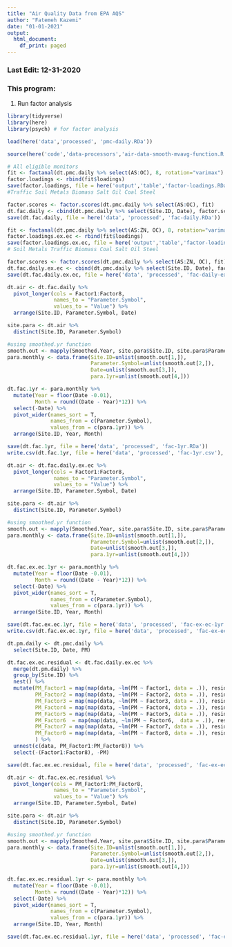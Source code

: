 ```yaml
---
title: "Air Quality Data from EPA AQS"
author: "Fatemeh Kazemi"
date: "01-01-2021"
output:
  html_document:
    df_print: paged
---
```


### Last Edit: 12-31-2020

### This program:
  (1) Run factor analysis

```r
library(tidyverse)
library(here)
library(psych) # for factor analysis
```

```r
load(here('data','processed', 'pmc-daily.RDa'))
```

```r
source(here('code','data-processors','air-data-smooth-mvavg-function.R'))
```

```r
# All eligible monitors
fit <- factanal(dt.pmc.daily %>% select(AS:OC), 8, rotation="varimax")
factor.loadings <- rbind(fit$loadings)
save(factor.loadings, file = here('output','table','factor-loadings.RDa'))
#Traffic Soil Metals Biomass Salt Oil Coal Steel

factor.scores <- factor.scores(dt.pmc.daily %>% select(AS:OC), fit)
dt.fac.daily <- cbind(dt.pmc.daily %>% select(Site.ID, Date), factor.scores$scores) 
save(dt.fac.daily, file = here('data', 'processed', 'fac-daily.RDa'))
```

```r
fit <- factanal(dt.pmc.daily %>% select(AS:ZN, OC), 8, rotation="varimax")
factor.loadings.ex.ec <- rbind(fit$loadings)
save(factor.loadings.ex.ec, file = here('output','table','factor-loadings-ex-ec.RDa'))
# Soil Metals Traffic Biomass Coal Salt Oil Steel

factor.scores <- factor.scores(dt.pmc.daily %>% select(AS:ZN, OC), fit)
dt.fac.daily.ex.ec <- cbind(dt.pmc.daily %>% select(Site.ID, Date), factor.scores$scores)
save(dt.fac.daily.ex.ec, file = here('data', 'processed', 'fac-daily-ex-ec.RDa'))
```

```r
dt.air <- dt.fac.daily %>% 
  pivot_longer(cols = Factor1:Factor8,
               names_to = "Parameter.Symbol",
               values_to = "Value") %>% 
  arrange(Site.ID, Parameter.Symbol, Date)

site.para <- dt.air %>% 
  distinct(Site.ID, Parameter.Symbol)

#using smoothed.yr function
smooth.out <- mapply(Smoothed.Year, site.para$Site.ID, site.para$Parameter.Symbol)
para.monthly <- data.frame(Site.ID=unlist(smooth.out[1,]),
                           Parameter.Symbol=unlist(smooth.out[2,]),
                           Date=unlist(smooth.out[3,]), 
                           para.1yr=unlist(smooth.out[4,]))

dt.fac.1yr <- para.monthly %>% 
  mutate(Year = floor(Date -0.01),
         Month = round((Date - Year)*12)) %>% 
  select(-Date) %>% 
  pivot_wider(names_sort = T,
              names_from = c(Parameter.Symbol),
              values_from = c(para.1yr)) %>% 
  arrange(Site.ID, Year, Month)

save(dt.fac.1yr, file = here('data', 'processed', 'fac-1yr.RDa'))
write.csv(dt.fac.1yr, file = here('data', 'processed', 'fac-1yr.csv'), row.names = F)
```

```r
dt.air <- dt.fac.daily.ex.ec %>% 
  pivot_longer(cols = Factor1:Factor8,
               names_to = "Parameter.Symbol",
               values_to = "Value") %>% 
  arrange(Site.ID, Parameter.Symbol, Date)

site.para <- dt.air %>% 
  distinct(Site.ID, Parameter.Symbol)

#using smoothed.yr function
smooth.out <- mapply(Smoothed.Year, site.para$Site.ID, site.para$Parameter.Symbol)
para.monthly <- data.frame(Site.ID=unlist(smooth.out[1,]),
                           Parameter.Symbol=unlist(smooth.out[2,]),
                           Date=unlist(smooth.out[3,]), 
                           para.1yr=unlist(smooth.out[4,]))

dt.fac.ex.ec.1yr <- para.monthly %>% 
  mutate(Year = floor(Date -0.01),
         Month = round((Date - Year)*12)) %>% 
  select(-Date) %>% 
  pivot_wider(names_sort = T,
              names_from = c(Parameter.Symbol),
              values_from = c(para.1yr)) %>% 
  arrange(Site.ID, Year, Month)

save(dt.fac.ex.ec.1yr, file = here('data', 'processed', 'fac-ex-ec-1yr.RDa'))
write.csv(dt.fac.ex.ec.1yr, file = here('data', 'processed', 'fac-ex-ec-1yr.csv'), row.names = F)
```

```r
dt.pm.daily <- dt.pmc.daily %>% 
  select(Site.ID, Date, PM)

dt.fac.ex.ec.residual <- dt.fac.daily.ex.ec %>% 
  merge(dt.pm.daily) %>% 
  group_by(Site.ID) %>% 
  nest() %>% 
  mutate(PM_Factor1 = map(map(data, ~lm(PM ~ Factor1, data = .)), residuals),
         PM_Factor2 = map(map(data, ~lm(PM ~ Factor2, data = .)), residuals),
         PM_Factor3 = map(map(data, ~lm(PM ~ Factor3, data = .)), residuals),
         PM_Factor4 = map(map(data, ~lm(PM ~ Factor4, data = .)), residuals),
         PM_Factor5 = map(map(data, ~lm(PM ~ Factor5, data = .)), residuals),
         PM_Factor6  = map(map(data, ~lm(PM ~ Factor6,  data = .)), residuals),
         PM_Factor7 = map(map(data, ~lm(PM ~ Factor7, data = .)), residuals),
         PM_Factor8 = map(map(data, ~lm(PM ~ Factor8, data = .)), residuals)
         ) %>% 
  unnest(c(data, PM_Factor1:PM_Factor8)) %>% 
  select(-(Factor1:Factor8), -PM)

save(dt.fac.ex.ec.residual, file = here('data', 'processed', 'fac-ex-ec-residual.RDa'))
```

```r
dt.air <- dt.fac.ex.ec.residual %>% 
  pivot_longer(cols = PM_Factor1:PM_Factor8,
               names_to = "Parameter.Symbol",
               values_to = "Value") %>% 
  arrange(Site.ID, Parameter.Symbol, Date)

site.para <- dt.air %>% 
  distinct(Site.ID, Parameter.Symbol)

#using smoothed.yr function
smooth.out <- mapply(Smoothed.Year, site.para$Site.ID, site.para$Parameter.Symbol)
para.monthly <- data.frame(Site.ID=unlist(smooth.out[1,]),
                           Parameter.Symbol=unlist(smooth.out[2,]),
                           Date=unlist(smooth.out[3,]), 
                           para.1yr=unlist(smooth.out[4,]))

dt.fac.ex.ec.residual.1yr <- para.monthly %>% 
  mutate(Year = floor(Date -0.01),
         Month = round((Date - Year)*12)) %>% 
  select(-Date) %>% 
  pivot_wider(names_sort = T,
              names_from = c(Parameter.Symbol),
              values_from = c(para.1yr)) %>% 
  arrange(Site.ID, Year, Month)

save(dt.fac.ex.ec.residual.1yr, file = here('data', 'processed', 'fac-ex-ec-residual-1yr.RDa'))

```
